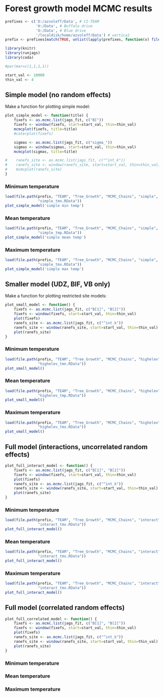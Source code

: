 # Forest growth model MCMC results

```r
prefixes <- c('D:/azvoleff/Data', # CI-TEAM
              'H:/Data', # Buffalo drive
              'O:/Data', # Blue drive
              '/localdisk/home/azvoleff/Data') # vertica1
prefix <- prefixes[match(TRUE, unlist(lapply(prefixes, function(x) file_test('-d', x))))]

library(knitr)
library(runjags)
library(coda)

#par(mar=c(1,1,1,1))

start_val <- 10000
thin_val <- 4
```

## Simple model (no random effects)

Make a function for plotting simple model:

```r
plot_simple_model <- function(title) {
    fixefs <- as.mcmc.list(jags_fit, c("B["))
    fixefs <- window(fixefs, start=start_val, thin=thin_val)
    mcmcplot(fixefs, title=title)
    #caterplot(fixefs)

    sigmas <- as.mcmc.list(jags_fit, c("sigma_"))
    sigmas <- window(sigmas, start=start_val, thin=thin_val)
    mcmcplot(sigmas, title=title)

#    ranefs_site <- as.mcmc.list(jags_fit, c("^int_k"))
#    ranefs_site <- window(ranefs_site, start=start_val, thin=thin_val)
#    mcmcplot(ranefs_site)
}
```

### Minimum temperature

```r
load(file.path(prefix, "TEAM", "Tree_Growth", "MCMC_Chains", "simple", 
               "simple_tmn.RData"))
plot_simple_model('simple min temp')
```

### Mean temperature

```r
load(file.path(prefix, "TEAM", "Tree_Growth", "MCMC_Chains", "simple", 
               "simple_tmp.RData"))
plot_simple_model('simple mean temp')
```

### Maximum temperature

```r
load(file.path(prefix, "TEAM", "Tree_Growth", "MCMC_Chains", "simple", 
               "simple_tmx.RData"))
plot_simple_model('simple max temp')
```

## Smaller model (UDZ, BIF, VB only)

Make a function for plotting restricted site models:

```r
plot_small_model <- function() {
    fixefs <- as.mcmc.list(jags_fit, c("B[1]", "B[2]"))
    fixefs <- window(fixefs, start=start_val, thin=thin_val)
    plot(fixefs)
    ranefs_site <- as.mcmc.list(jags_fit, c("^int_k"))
    ranefs_site <- window(ranefs_site, start=start_val, thin=thin_val)
    plot(ranefs_site)
}
```

### Minimum temperature

```r
load(file.path(prefix, "TEAM", "Tree_Growth", "MCMC_Chains", "highelev", 
               "highelev_tmn.RData"))
plot_small_model()
```

### Mean temperature

```r
load(file.path(prefix, "TEAM", "Tree_Growth", "MCMC_Chains", "highelev", 
               "highelev_tmp.RData"))
plot_small_model()
```

### Maximum temperature

```r
load(file.path(prefix, "TEAM", "Tree_Growth", "MCMC_Chains", "highelev", 
               "highelev_tmx.RData"))
plot_small_model()
```

## Full model (interactions, uncorrelated random effects)

```r
plot_full_interact_model <- function() {
    fixefs <- as.mcmc.list(jags_fit, c("B[1]", "B[2]"))
    fixefs <- window(fixefs, start=start_val, thin=thin_val)
    plot(fixefs)
    ranefs_site <- as.mcmc.list(jags_fit, c("^int_k"))
    ranefs_site <- window(ranefs_site, start=start_val, thin=thin_val)
    plot(ranefs_site)
}
```

### Minimum temperature

```r
load(file.path(prefix, "TEAM", "Tree_Growth", "MCMC_Chains", "interact", 
               "interact_tmx.RData"))
plot_full_interact_model()
```

### Mean temperature

```r
load(file.path(prefix, "TEAM", "Tree_Growth", "MCMC_Chains", "interact", 
               "interact_tmx.RData"))
plot_full_interact_model()
```

### Maximum temperature

```r
load(file.path(prefix, "TEAM", "Tree_Growth", "MCMC_Chains", "interact", 
               "interact_tmx.RData"))
plot_full_interact_model()
```

## Full model (correlated random effects)

```r
plot_full_correlated_model <- function() {
    fixefs <- as.mcmc.list(jags_fit, c("B[1]", "B[2]"))
    fixefs <- window(fixefs, start=start_val, thin=thin_val)
    plot(fixefs)
    ranefs_site <- as.mcmc.list(jags_fit, c("^int_k"))
    ranefs_site <- window(ranefs_site, start=start_val, thin=thin_val)
    plot(ranefs_site)
}
```

### Minimum temperature

### Mean temperature

### Maximum temperature

